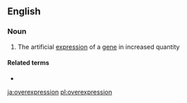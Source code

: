 ==English==

===Noun===
{{en-noun|~}}

# {{lb|en|genetics}} The artificial [[expression]] of a [[gene]] in increased quantity

====Related terms====
* {{l|en|overexpress}}

[[ja:overexpression]]
[[pl:overexpression]]
